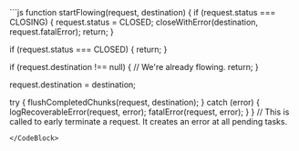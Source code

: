 
<CodeBlock>
```js
function startFlowing(request, destination) {
  if (request.status === CLOSING) {
    request.status = CLOSED;
    closeWithError(destination, request.fatalError);
    return;
  }

  if (request.status === CLOSED) {
    return;
  }

  if (request.destination !== null) {
    // We're already flowing.
    return;
  }

  request.destination = destination;

  try {
    flushCompletedChunks(request, destination);
  } catch (error) {
    logRecoverableError(request, error);
    fatalError(request, error);
  }
} // This is called to early terminate a request. It creates an error at all pending tasks.
```
</CodeBlock>